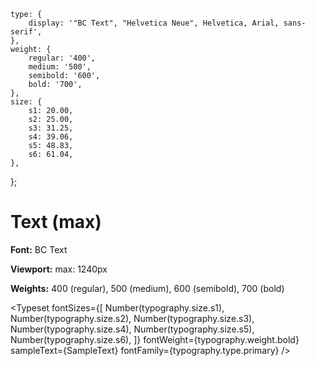 
<Meta title="Foundation/Typography/Text (max)" />

    type: {
        display: '"BC Text", "Helvetica Neue", Helvetica, Arial, sans-serif',
    },
    weight: {
        regular: '400',
        medium: '500',
        semibold: '600',
        bold: '700',
    },
    size: {
        s1: 20.00,
        s2: 25.00,
        s3: 31.25,
        s4: 39.06,
        s5: 48.83,
        s6: 61.04,
    },
};


# Text (max)

**Font:** BC Text

**Viewport:** max: 1240px

**Weights:** 400 (regular), 500 (medium), 600 (semibold), 700 (bold)

<Typeset
    fontSizes={[
        Number(typography.size.s1),
        Number(typography.size.s2),
        Number(typography.size.s3),
        Number(typography.size.s4),
        Number(typography.size.s5),
        Number(typography.size.s6),
    ]}
    fontWeight={typography.weight.bold}
    sampleText={SampleText}
    fontFamily={typography.type.primary}
/>
